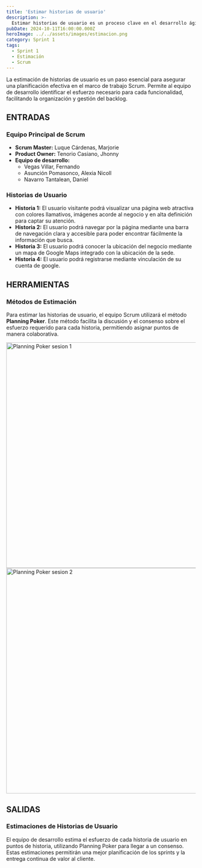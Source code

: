 ```yaml
---
title: 'Estimar historias de usuario'
description: >-
  Estimar historias de usuario es un proceso clave en el desarrollo ágil para asignar un valor relativo a la complejidad y esfuerzo requerido para completar cada historia.
pubDate: 2024-10-11T16:00:00.000Z
heroImage: ../../assets/images/estimacion.png
category: Sprint 1
tags:
  - Sprint 1
  - Estimación
  - Scrum
---
```


La estimación de historias de usuario es un paso esencial para asegurar una planificación efectiva en el marco de trabajo Scrum. Permite al equipo de desarrollo identificar el esfuerzo necesario para cada funcionalidad, facilitando la organización y gestión del backlog.

## ENTRADAS

### Equipo Principal de Scrum

- **Scrum Master:** Luque Cárdenas, Marjorie
- **Product Owner:** Tenorio Casiano, Jhonny
- **Equipo de desarrollo:**
  <ul style={{ listStyleType: 'circle', paddingLeft: '20px' }}>
  	<li>Vegas Villar, Fernando</li>
  	<li>Asunción Pomasonco, Alexia Nicoll</li>
  	<li>Navarro Tantalean, Daniel</li>
  </ul>

### Historias de Usuario

- **Historia 1:** El usuario visitante podrá visualizar una página web atractiva con colores llamativos, imágenes acorde al negocio y en alta definición para captar su atención.
- **Historia 2:** El usuario podrá navegar por la página mediante una barra de navegación clara y accesible para poder encontrar fácilmente la información que busca.
- **Historia 3:** El usuario podrá conocer la ubicación del negocio mediante un mapa de Google Maps integrado con la ubicación de la sede.
- **Historia 4:** El usuario podrá registrarse mediante vinculación de su cuenta de google.

## HERRAMIENTAS

### Métodos de Estimación

Para estimar las historias de usuario, el equipo Scrum utilizará el método **Planning Poker**. Este método facilita la discusión y el consenso sobre el esfuerzo requerido para cada historia, permitiendo asignar puntos de manera colaborativa.

<div style={{ display: "flex", justifyContent: "center", flexDirection: "column", alignItems: "center"}}>
  <img src="/images/planning_poker.jpeg" alt="Planning Poker sesion 1" width="600" />
  <img src="/images/planning_poker2.jpeg" alt="Planning Poker sesion 2" width="600" />
</div>

## SALIDAS

### Estimaciones de Historias de Usuario

El equipo de desarrollo estima el esfuerzo de cada historia de usuario en puntos de historia, utilizando Planning Poker para llegar a un consenso. Estas estimaciones permitirán una mejor planificación de los sprints y la entrega continua de valor al cliente.
